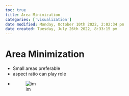 ```yaml
---
toc: true
title: Area Minimization
categories: ['visualization']
date modified: Monday, October 10th 2022, 2:02:34 pm
date created: Tuesday, July 26th 2022, 8:33:15 pm
---
```


# Area Minimization
- Small areas preferable
- aspect ratio can play role
- ![im](images/Pasted%20image%2020220418123113.png)



